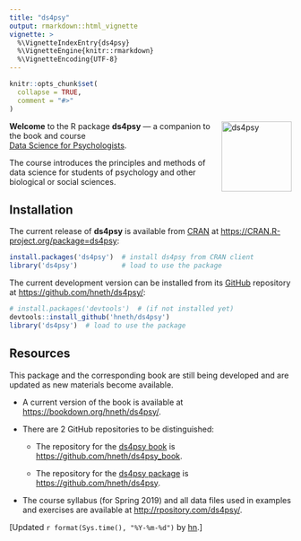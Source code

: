 ```yaml
---
title: "ds4psy"
output: rmarkdown::html_vignette
vignette: >
  %\VignetteIndexEntry{ds4psy}
  %\VignetteEngine{knitr::rmarkdown}
  %\VignetteEncoding{UTF-8}
---
```


```r
knitr::opts_chunk$set(
  collapse = TRUE,
  comment = "#>"
)
```

<!-- ds4psy logo 1: -->
<a href="https://bookdown.org/hneth/ds4psy/">
<img src = "./../inst/images/ds4psy.png" alt = "ds4psy" width = "125px" align = "right" style = "width: 125px; float: right; border:11;"/>
</a>

**Welcome** to the R package **ds4psy** --- a companion to the book and course  
[Data Science for Psychologists](https://bookdown.org/hneth/ds4psy/).

The course introduces the principles and methods of data science for students of psychology and other biological or social sciences. 


## Installation

The current release of **ds4psy** is available from [CRAN](https://CRAN.R-project.org/) at <https://CRAN.R-project.org/package=ds4psy>:

```r
install.packages('ds4psy')  # install ds4psy from CRAN client
library('ds4psy')           # load to use the package
```

The current development version can be installed from its [GitHub](https://github.com) repository at <https://github.com/hneth/ds4psy/>: 

```r
# install.packages('devtools')  # (if not installed yet)
devtools::install_github('hneth/ds4psy')
library('ds4psy')  # load to use the package
```


## Resources

This package and the corresponding book are still being developed and are updated as new materials become available.  

- A current version of the book is available at <https://bookdown.org/hneth/ds4psy/>.  

- There are 2 GitHub repositories to be distinguished:  

    - The repository for the [ds4psy book](https://bookdown.org/hneth/ds4psy/) is <https://github.com/hneth/ds4psy_book>.  

    - The repository for the [ds4psy package](https://github.com/hneth/ds4psy/) is <https://github.com/hneth/ds4psy>.  

- The course syllabus (for Spring 2019) and all data files used in examples and exercises are available at <http://rpository.com/ds4psy/>.   


<!-- Update: -->

[Updated `r format(Sys.time(), "%Y-%m-%d")` by [hn](https://neth.de).]  

<!-- eof. -->